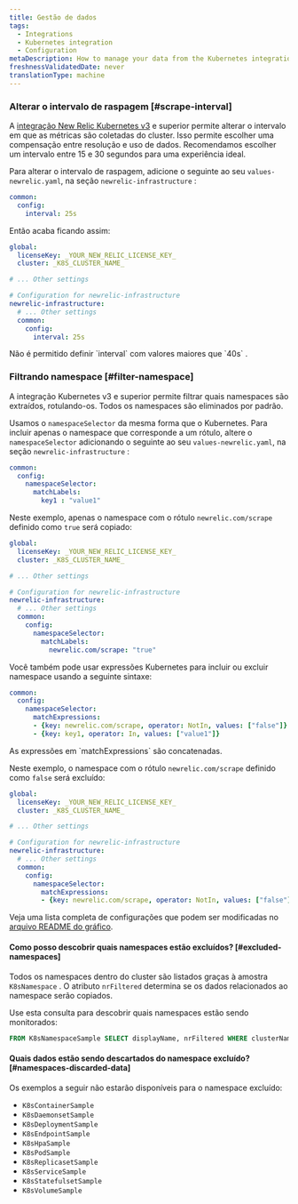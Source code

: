 ```yaml
---
title: Gestão de dados
tags:
  - Integrations
  - Kubernetes integration
  - Configuration
metaDescription: How to manage your data from the Kubernetes integration.
freshnessValidatedDate: never
translationType: machine
---
```


### Alterar o intervalo de raspagem [#scrape-interval]

A [integração New Relic Kubernetes v3](/docs/kubernetes-pixie/kubernetes-integration/advanced-configuration/changes-since-v3/) e superior permite alterar o intervalo em que as métricas são coletadas do cluster. Isso permite escolher uma compensação entre resolução e uso de dados. Recomendamos escolher um intervalo entre 15 e 30 segundos para uma experiência ideal.

Para alterar o intervalo de raspagem, adicione o seguinte ao seu `values-newrelic.yaml`, na seção `newrelic-infrastructure` :

```yaml
common:
  config:
    interval: 25s
```

Então acaba ficando assim:

```yaml
global:
  licenseKey: _YOUR_NEW_RELIC_LICENSE_KEY_
  cluster: _K8S_CLUSTER_NAME_

# ... Other settings

# Configuration for newrelic-infrastructure
newrelic-infrastructure:
  # ... Other settings
  common:
    config:
      interval: 25s
```

<Callout variant="important">
  Não é permitido definir `interval` com valores maiores que `40s` .
</Callout>

### Filtrando namespace [#filter-namespace]

A integração Kubernetes v3 e superior permite filtrar quais namespaces são extraídos, rotulando-os. Todos os namespaces são eliminados por padrão.

Usamos o `namespaceSelector` da mesma forma que o Kubernetes. Para incluir apenas o namespace que corresponde a um rótulo, altere o `namespaceSelector` adicionando o seguinte ao seu `values-newrelic.yaml`, na seção `newrelic-infrastructure` :

```yaml
common:
  config:
    namespaceSelector:
      matchLabels:
        key1 : "value1"
```

Neste exemplo, apenas o namespace com o rótulo `newrelic.com/scrape` definido como `true` será copiado:

```yaml
global:
  licenseKey: _YOUR_NEW_RELIC_LICENSE_KEY_
  cluster: _K8S_CLUSTER_NAME_

# ... Other settings 

# Configuration for newrelic-infrastructure
newrelic-infrastructure:
  # ... Other settings 
  common:
    config:
      namespaceSelector:
        matchLabels:
          newrelic.com/scrape: "true"
```

Você também pode usar expressões Kubernetes para incluir ou excluir namespace usando a seguinte sintaxe:

```yaml
common:
  config:
    namespaceSelector:
      matchExpressions:
      - {key: newrelic.com/scrape, operator: NotIn, values: ["false"]}
      - {key: key1, operator: In, values: ["value1"]}
```

<Callout variant="tip">
  As expressões em `matchExpressions` são concatenadas.
</Callout>

Neste exemplo, o namespace com o rótulo `newrelic.com/scrape` definido como `false` será excluído:

```yaml
global:
  licenseKey: _YOUR_NEW_RELIC_LICENSE_KEY_
  cluster: _K8S_CLUSTER_NAME_

# ... Other settings 

# Configuration for newrelic-infrastructure
newrelic-infrastructure:
  # ... Other settings
  common:
    config:
      namespaceSelector:
        matchExpressions:
        - {key: newrelic.com/scrape, operator: NotIn, values: ["false"]}
```

Veja uma lista completa de configurações que podem ser modificadas no [arquivo README do gráfico](https://github.com/newrelic/nri-kubernetes/tree/main/charts/newrelic-infrastructure).

#### Como posso descobrir quais namespaces estão excluídos? [#excluded-namespaces]

Todos os namespaces dentro do cluster são listados graças à amostra `K8sNamespace` . O atributo `nrFiltered` determina se os dados relacionados ao namespace serão copiados.

Use esta consulta para descobrir quais namespaces estão sendo monitorados:

```sql
FROM K8sNamespaceSample SELECT displayName, nrFiltered WHERE clusterName = <clusterName> SINCE 2 MINUTES AGO
```

#### Quais dados estão sendo descartados do namespace excluído? [#namespaces-discarded-data]

Os exemplos a seguir não estarão disponíveis para o namespace excluído:

* `K8sContainerSample`
* `K8sDaemonsetSample`
* `K8sDeploymentSample`
* `K8sEndpointSample`
* `K8sHpaSample`
* `K8sPodSample`
* `K8sReplicasetSample`
* `K8sServiceSample`
* `K8sStatefulsetSample`
* `K8sVolumeSample`